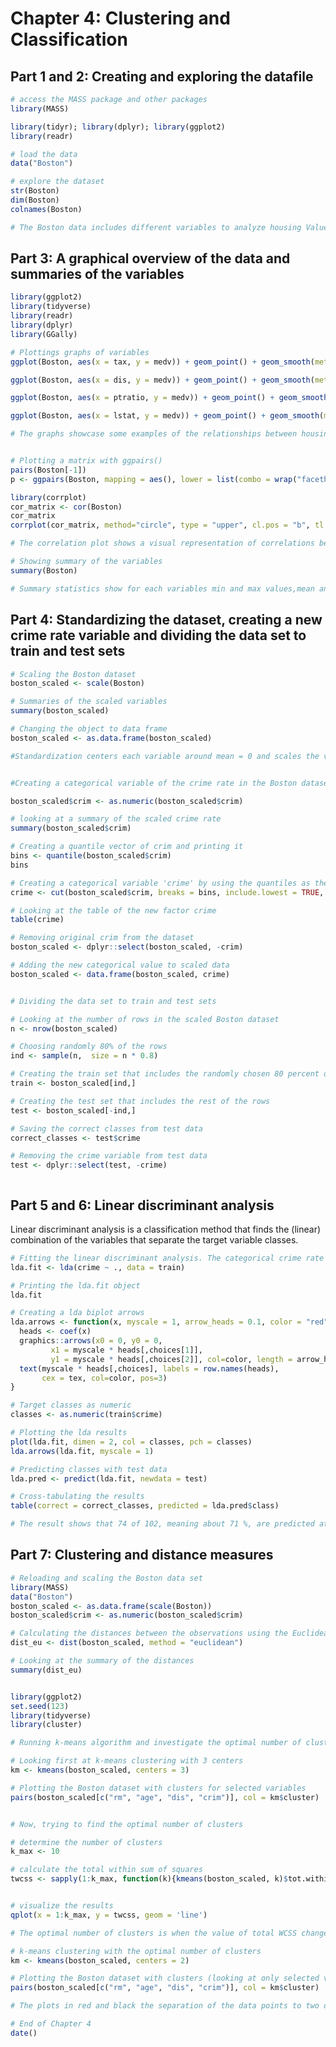 # Chapter 4: Clustering and Classification


## Part 1 and 2: Creating and exploring the datafile 

 

```r

# access the MASS package and other packages
library(MASS)

library(tidyr); library(dplyr); library(ggplot2)
library(readr)

# load the data
data("Boston")

# explore the dataset
str(Boston)
dim(Boston)
colnames(Boston)

# The Boston data includes different variables to analyze housing Values in the suburbs of Boston. These variables include crime rates, average number of rooms, distance form Boston employment centers, and accessibility to highways.The data set contains 506 observations from 14 variables. Most of the variables are numeric, but there are also some integers.


```

## Part 3: A graphical overview of the data and summaries of the variables 



```r

library(ggplot2)
library(tidyverse)
library(readr)
library(dplyr)
library(GGally)

# Plottings graphs of variables
ggplot(Boston, aes(x = tax, y = medv)) + geom_point() + geom_smooth(method = "lm") + ggtitle("Housing values and property taxes")

ggplot(Boston, aes(x = dis, y = medv)) + geom_point() + geom_smooth(method = "lm") + ggtitle("Housing values and distance from employment centers")

ggplot(Boston, aes(x = ptratio, y = medv)) + geom_point() + geom_smooth(method = "lm") + ggtitle("Housing values and pupil-teather ratio")

ggplot(Boston, aes(x = lstat, y = medv)) + geom_point() + geom_smooth(method = "lm") + facet_wrap("chas") + ggtitle("Housing values and lower status families per closeness to River")

# The graphs showcase some examples of the relationships between housing values and the other variables. For example, there seems to be a positive relation between housing values and distance to employment centers and a negative relation between housing values and pupil-teacher ratio. Both relations seem fairly intuitive.


# Plotting a matrix with ggpairs()
pairs(Boston[-1])
p <- ggpairs(Boston, mapping = aes(), lower = list(combo = wrap("facethist", bins = 10)))

library(corrplot)
cor_matrix <- cor(Boston) 
cor_matrix
corrplot(cor_matrix, method="circle", type = "upper", cl.pos = "b", tl.pos = "d")

# The correlation plot shows a visual representation of correlations between the variables, with bigger bubble and a darker indicating high correlation in absolute terms. Also, the correlation matrix shows correlations of the different variables.

# Showing summary of the variables
summary(Boston)

# Summary statistics show for each variables min and max values,mean and median values as well as the 1st and 3rd quantiles. One can observe that the variables have quite different scales and characteristics.

```

## Part 4: Standardizing the dataset, creating a new crime rate variable and dividing the data set to train and test sets


```r

# Scaling the Boston dataset
boston_scaled <- scale(Boston)

# Summaries of the scaled variables
summary(boston_scaled)

# Changing the object to data frame
boston_scaled <- as.data.frame(boston_scaled)

#Standardization centers each variable around mean = 0 and scales the variables by their standard deviation. This makes them more easily comparable. 


#Creating a categorical variable of the crime rate in the Boston dataset 

boston_scaled$crim <- as.numeric(boston_scaled$crim)

# looking at a summary of the scaled crime rate
summary(boston_scaled$crim)

# Creating a quantile vector of crim and printing it
bins <- quantile(boston_scaled$crim)
bins

# Creating a categorical variable 'crime' by using the quantiles as the break points in the categorical variable 
crime <- cut(boston_scaled$crim, breaks = bins, include.lowest = TRUE, levels = c("low", "med_low", "med_high", "high"))

# Looking at the table of the new factor crime
table(crime)

# Removing original crim from the dataset
boston_scaled <- dplyr::select(boston_scaled, -crim)

# Adding the new categorical value to scaled data
boston_scaled <- data.frame(boston_scaled, crime)


# Dividing the data set to train and test sets

# Looking at the number of rows in the scaled Boston dataset 
n <- nrow(boston_scaled)

# Choosing randomly 80% of the rows
ind <- sample(n,  size = n * 0.8)

# Creating the train set that includes the randomly chosen 80 percent of rows
train <- boston_scaled[ind,]

# Creating the test set that includes the rest of the rows
test <- boston_scaled[-ind,]

# Saving the correct classes from test data
correct_classes <- test$crime

# Removing the crime variable from test data
test <- dplyr::select(test, -crime)



```


## Part 5 and 6: Linear discriminant analysis 

Linear discriminant analysis is a classification method that finds the (linear) combination of the variables that separate the target variable classes. 


```r

# Fitting the linear discriminant analysis. The categorical crime rate is the target variable and all the other variables are the predictor variables
lda.fit <- lda(crime ~ ., data = train)

# Printing the lda.fit object
lda.fit

# Creating a lda biplot arrows
lda.arrows <- function(x, myscale = 1, arrow_heads = 0.1, color = "red", tex = 0.75, choices = c(1,2)){
  heads <- coef(x)
  graphics::arrows(x0 = 0, y0 = 0, 
         x1 = myscale * heads[,choices[1]], 
         y1 = myscale * heads[,choices[2]], col=color, length = arrow_heads)
  text(myscale * heads[,choices], labels = row.names(heads), 
       cex = tex, col=color, pos=3)
}

# Target classes as numeric
classes <- as.numeric(train$crime)

# Plotting the lda results 
plot(lda.fit, dimen = 2, col = classes, pch = classes)
lda.arrows(lda.fit, myscale = 1)

# Predicting classes with test data
lda.pred <- predict(lda.fit, newdata = test)

# Cross-tabulating the results
table(correct = correct_classes, predicted = lda.pred$class)

# The result shows that 74 of 102, meaning about 71 %, are predicted at the correct class (indicated by the range of the quantile)

```



## Part 7: Clustering and distance measures  



```r

# Reloading and scaling the Boston data set
library(MASS)
data("Boston")
boston_scaled <- as.data.frame(scale(Boston))
boston_scaled$crim <- as.numeric(boston_scaled$crim)

# Calculating the distances between the observations using the Euclidean method
dist_eu <- dist(boston_scaled, method = "euclidean")

# Looking at the summary of the distances
summary(dist_eu)


library(ggplot2)
set.seed(123)
library(tidyverse) 
library(cluster) 

# Running k-means algorithm and investigate the optimal number of clusters

# Looking first at k-means clustering with 3 centers
km <- kmeans(boston_scaled, centers = 3)

# Plotting the Boston dataset with clusters for selected variables
pairs(boston_scaled[c("rm", "age", "dis", "crim")], col = km$cluster)


# Now, trying to find the optimal number of clusters

# determine the number of clusters
k_max <- 10

# calculate the total within sum of squares
twcss <- sapply(1:k_max, function(k){kmeans(boston_scaled, k)$tot.withinss})


# visualize the results
qplot(x = 1:k_max, y = twcss, geom = 'line')

# The optimal number of clusters is when the value of total WCSS changes radically. The graphs shows that this happens with two clusters.  

# k-means clustering with the optimal number of clusters
km <- kmeans(boston_scaled, centers = 2)

# Plotting the Boston dataset with clusters (looking at only selected variables for easier visualization)
pairs(boston_scaled[c("rm", "age", "dis", "crim")], col = km$cluster)

# The plots in red and black the separation of the data points to two different clusters. For some selected variables chosen, it shows that quite clear clustering around certain values. 

```



```r
# End of Chapter 4
date()

```
